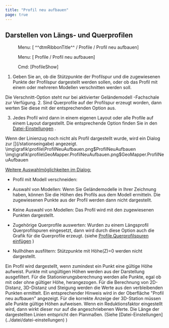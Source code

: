 ```yaml
---
title: "Profil neu aufbauen"
page: true
---
```

## Darstellen von L&#228;ngs- und Querprofilen
<GeoDesigner> <Menu> Menu: [ ^^dtmRibbonTitle^^ / Profile / Profil neu aufbauen] </Menu> </GeoDesigner><GeoMapper> <Menu> Menu: [ Profile / Profil neu aufbauen] </Menu> </GeoMapper>
<GeoDesigner> <Menu> Cmd: [ProfileShow] </Menu> 
</GeoDesigner>

1. Geben Sie an, ob die St&#252;tzpunkte der Profilspur und die zugewiesenen Punkte der Profilspur dargestellt werden sollen, oder ob das Profil mit einem oder mehreren Modellen verschnitten werden soll.


<Warning>
Die Verschnitt-Option steht nur bei aktivierter 
 <Italic> Gel&#228;ndemodell
 </Italic> -Fachschale zur Verf&#252;gung.

</Warning>
2. Sind Querprofile auf der Profilspur erzeugt worden, dann werten Sie diese mit der entsprechenden Option aus.

3. Jedes Profil wird dann in einem eigenen Layout oder alle Profile auf einem Layout dargestellt. Die entsprechende Option finden Sie in den 
[Datei-Einstellungen](../datei/datei-einstellungen17)
.




<Success>
Wenn der Linienzug noch nicht als Profil dargestellt wurde, wird ein Dialog zur [](/stationseingabe)
 angezeigt.
</Success>


<GeoDesigner>
<Image>\img\grafik\profile\ProfilNeuAufbauen.png$ProfilNeuAufbauen</Image>
</GeoDesigner>
<GeoMapper>
<Image>\img\grafik\profile\GeoMapper.ProfilNeuAufbauen.png$GeoMapper.ProfilNeuAufbauen</Image>
</GeoMapper>


 <U>  <Bold> Weitere Auswahlm&#246;glichkeiten im Dialog: </Bold>  </U> 

- <Bold> Profil mit Modell verschneiden: </Bold> 
- <Bold> Auswahl von Modellen: </Bold>  Wenn Sie Gel&#228;ndemodelle in Ihrer Zeichnung haben, k&#246;nnen Sie die H&#246;hen des Profils aus dem Modell ermitteln.  Die zugewiesenen Punkte aus der Profil werden dann nicht dargestellt.

- <Bold> Keine Auswahl von Modellen: </Bold>  Das Profil wird mit den zugewiesenen Punkten dargestellt.



- <Bold> Zugeh&#246;rige Querprofile auswerten: </Bold>  Wurden zu einem L&#228;ngsprofil Querprofilspuren eingesetzt, dann wird durch diese Option auch die Grafik f&#252;r die Querprofile erzeugt. (siehe 
[Profile.Querprofilspuren einf&#252;gen](../profile/querprofilspureneinfuegen)
)

- <Bold> Nullh&#246;hen ausfiltern: </Bold>  St&#252;tzpunkte mit H&#246;he(Z)=0 werden nicht dargestellt.




<Success>
Ein Profil wird dargestellt, wenn zumindest ein Punkt eine g&#252;ltige H&#246;he aufweist. Punkte mit ung&#252;ltigen H&#246;hen werden aus der Darstellung ausgefiltert. F&#252;r die Stationierungsberechnung werden alle Punkte, egal ob mit oder ohne g&#252;ltiger H&#246;he, herangezogen. F&#252;r die Berechnung von 2D-Distanz, 3D-Distanz und Steigung werden die Werte aus den verbleibenden Punkten ermittelt.
Ein entsprechender Hinweis wird in der Oberfl&#228;che &quot;Profil neu aufbauen&quot; angezeigt.
</Success>

<Success>
F&#252;r die korrekte Anzeige der 3D-Station m&#252;ssen alle Punkte g&#252;ltige H&#246;hen aufweisen. 
</Success>

<GeoMapper>
<Success>
Wenn ein Reduktionsfaktor eingestellt wird, dann wirkt dieser nur auf die angeschriebenen Werte. Die L&#228;nge der dargestellten Linien entspricht den Planma&#223;en. (Siehe [Datei-Einstellungen](../datei/datei-einstellungen)
)
</Success>

</GeoMapper>
